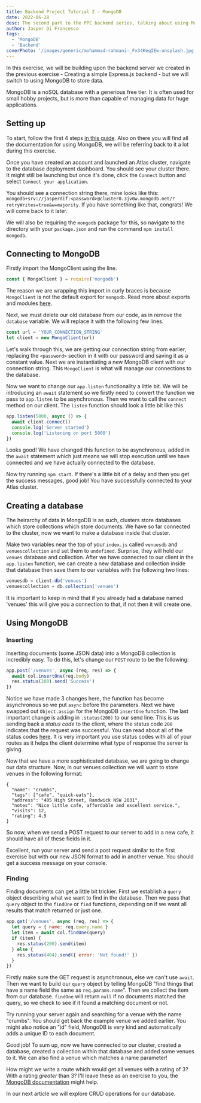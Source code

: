 ```yaml
---
title: Backend Project Tutorial 2 - MongoDB
date: 2022-06-28
desc: The second part to the PPC backend series, talking about using MongoDB.
author: Jasper Di Francesco
tags:
  - 'MongoDB'
  - 'Backend'
coverPhoto: '/images/generic/mohammad-rahmani-_Fx34KeqIEw-unsplash.jpg'
---
```


In this exercise, we will be building upon the backend server we created in the previous exercise - Creating a simple Express.js backend - but we will switch to using MongoDB to store data.

MongoDB is a noSQL database with a generious free tier. It is often used for small hobby projects, but is more than capable of managing data for huge applications.

## Setting up

To start, follow the first 4 steps [in this guide](https://www.mongodb.com/docs/atlas/getting-started/). Also on there you will find all the documentation for using MongoDB, we will be referring back to it a lot during this exercise.

Once you have created an account and launched an Atlas cluster, navigate to the database deployment dashboard. You should see your cluster there. It might still be launching but once it's done, click the `Connect` button and select `Connect your application`.

You should see a connection string there, mine looks like this: `mongodb+srv://jasperdif:<password>@cluster0.3jv0w.mongodb.net/?retryWrites=true&w=majority`. If you have something like that, congrats! We will come back to it later.

We will also be requiring the `mongodb` package for this, so navigate to the directory with your `package.json` and run the command `npm install mongodb`.

## Connecting to MongoDB

Firstly import the MongoClient using the line.

```javascript:venuesWatcher/index.js
const { MongoClient } = require('mongodb')
```

The reason we are wrapping this import in curly braces is because `MongoClient` is not the default export for `mongodb`. Read more about exports and modules [here](https://developer.mozilla.org/en-US/docs/web/javascript/reference/statements/export).

Next, we must delete our old database from our code, as in remove the `database` variable. We will replace it with the following few lines.

```javascript:venuesWatcher/index.js
const url = 'YOUR_CONNECTION_STRING'
let client = new MongoClient(url)
```

Let's walk through this, we are getting our connection string from earlier, replacing the `<password>` section in it with our password and saving it as a constant value. Next we are instantiating a new MongoDB client with our connection string. This `MongoClient` is what will manage our connections to the database.

Now we want to change our `app.listen` functionality a little bit. We will be introducing an `await` statement so we firstly need to convert the function we pass to `app.listen` to be asynchronous. Then we want to call the `connect` method on our client. The `listen` function should look a little bit like this

```javascript:venuesWatcher/index.js
app.listen(5000, async () => {
  await client.connect()
  console.log('Server started')
  console.log('Listening on port 5000')
})
```

Looks good! We have changed this function to be asynchronous, added in the `await` statement which just means we will stop execution until we have connected and we have actually connected to the database.

Now try running `npm start`. If there's a little bit of a delay and then you get the success messages, good job! You have successfully connected to your Atlas cluster.

## Creating a database

The heirarchy of data in MongoDB is as such, clusters store databases which store collections which store documents. We have so far connected to the cluster, now we want to make a database inside that cluster.

Make two variables near the top of your `index.js` called `venuesdb` and `venuescollection` and set them to `undefined`. Surprise, they will hold our `venues` database and collection. After we have connected to our client in the `app.listen` function, we can create a new database and collection inside that database then save them to our variables with the following two lines:

```javascript:venuesWatcher/index.js
venuesdb = client.db('venues')
venuescollection = db.collection('venues')
```

It is important to keep in mind that if you already had a database named 'venues' this will give you a connection to that, if not then it will create one.

## Using MongoDB

### Inserting

Inserting documents (some JSON data) into a MongoDB collection is incredibly easy. To do this, let's change our `POST` route to be the following:

```javascript:venuesWatcher/index.js
app.post('/venues', async (req, res) => {
  await col.insertOne(req.body)
  res.status(200).send('Success')
})
```

Notice we have made 3 changes here, the function has become asynchronous so we put `async` before the parameters. Next we have swapped out `Object.assign` for the MongoDB `insertOne` function. The last important change is adding in `.status(200)` to our send line. This is us sending back a _status code_ to the client, where the status code `200` indicates that the request was successful. You can read about all of the status codes [here](https://developer.mozilla.org/en-US/docs/Web/HTTP/Status). It is very important you use status codes with all of your routes as it helps the client determine what type of response the server is giving.

Now that we have a more sophisticated database, we are going to change our data structure. Now, in our venues collection we will want to store venues in the following format:

```json:
{
  "name": "crumbs",
  "tags": ["cafe", "quick-eats"],
  "address": "405 High Street, Randwick NSW 2031",
  "notes": "Nice little cafe, affordable and excellent service.",
  "visits": 12,
  "rating": 4.5
}
```

So now, when we send a POST request to our server to add in a new cafe, it should have all of these fields in it.

Excellent, run your server and send a post request similar to the first exercise but with our new JSON format to add in another venue. You should get a success message on your console.

### Finding

Finding documents can get a little bit trickier. First we establish a `query` object describing what we want to find in the database. Then we pass that `query` object to the `findOne` or `find` functions, depending on if we want all results that match returned or just one.

```javascript:venuesWatcher/index.js
app.get('/venues', async (req, res) => {
  let query = { name: req.query.name }
  let item = await col.findOne(query)
  if (item) {
    res.status(200).send(item)
  } else {
    res.status(404).send({ error: 'Not found!' })
  }
})
```

Firstly make sure the GET request is asynchronous, else we can't use `await`. Then we want to build our `query` object by telling MongoDB "find things that have a name field the same as `req.params.name`". Then we collect the item from our database. `findOne` will return `null` if no documents matched the query, so we check to see if it found a matching document or not.

Try running your server again and searching for a venue with the name "crumbs". You should get back the example venue we added earlier. You might also notice an "id" field, MongoDB is very kind and automatically adds a unique ID to each document.

Good job! To sum up, now we have connected to our cluster, created a database, created a collection within that database and added some venues to it. We can also find a venue which matches a name parameter!

How might we write a route which would get all venues with a rating of 3? With a rating _greater_ than 3? I'll leave these as an exercise to you, the [MongoDB documentation](https://www.mongodb.com/docs/drivers/node/current/usage-examples/findOne/) might help.

In our <Link href="/articles/ppc-backend-3">next article</Link> we will explore CRUD operations for our database.
